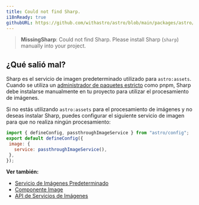 ```yaml
---
title: Could not find Sharp.
i18nReady: true
githubURL: https://github.com/withastro/astro/blob/main/packages/astro/src/core/errors/errors-data.ts
---
```


> **MissingSharp**: Could not find Sharp. Please install Sharp (`sharp`) manually into your project.

## ¿Qué salió mal?

Sharp es el servicio de imagen predeterminado utilizado para `astro:assets`. Cuando se utiliza un [administrador de paquetes estricto](https://pnpm.io/pnpm-vs-npm#npms-flat-tree) como pnpm, Sharp debe instalarse manualmente en tu proyecto para utilizar el procesamiento de imágenes.

Si no estás utilizando `astro:assets` para el procesamiento de imágenes y no deseas instalar Sharp, puedes configurar el siguiente servicio de imagen para que no realiza ningún procesamiento:

```js
import { defineConfig, passthroughImageService } from "astro/config";
export default defineConfig({
 image: {
   service: passthroughImageService(),
 },
});
```

**Ver también:**
-  [Servicio de Imágenes Predeterminado](/es/guides/images/#servicio-de-imágenes-por-defecto)
-  [Componente Image](/es/guides/images/#image--astroassets)
-  [API de Servicios de Imágenes](/es/reference/image-service-reference/)